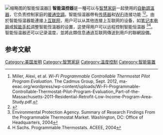 [[File:Nest_Diamond_Thermostat.jpg|缩略图]]的智能恒温器]]
'''智能温控器'''是一種可以与[[智慧家庭|智慧家庭]]一起使用的[[自動調溫器|自動調溫器]]，它负责控制家庭的[[暖通空調|暖通空調]]。智能恒温器帶有[[传感器|传感器]]和[[WiFi|WiFi]]连接功能 <ref name=":4">Miller, Alexi, et al. ''Wi-Fi Programmable Controllable Thermostat Pilot Program Evaluation''. The Cadmus Group, Sept. 2012, ma-eeac.org/wordpress/wp-content/uploads/Wi-Fi-Programmable-Controllable-Thermostat-Pilot-Program-Evaluation_Part-of-the-Massachusetts-2011-Residential-Retrofit-Low-Income-Program-Area-Study.pdf.</ref><ref name=":9">{{Cite web|title=System and method for integrating sensors in thermostats|url=https://patents.google.com/patent/US8727611|author=Huppi|date=19 Nov 2010|first=Brian|access-date=2021-02-20|archive-date=2020-05-09|archive-url=https://web.archive.org/web/20200509231522/https://patents.google.com/patent/US8727611|dead-url=no}}</ref>。由於智能恒温器能連接上[[互联网|互联网]]，用户可以从其他连接上互联网的设备，如[[笔记本电脑|笔记本电脑]]或[[智能手机|智能手机]]调整智能恆溫器的设置，这使得用户可以远程控制智能恒温器 <ref>Environmental Protection Agency. Summary of Research Findings From the Programmable Thermostat Market. Washington, DC: Office of Headquarters, 2004</ref><ref>H Sachs. Programmable Thermostats. ACEEE, 2004</ref>。智能恒温器还可以记录温度，並將此類信息通過互联网傳送到用戶的聯網設備。

==参考文献==
{{reflist}}
{{暖通空調}}
[[Category:美国发明|Category:美国发明]]
[[Category:智慧家庭|Category:智慧家庭]]
[[Category:溫度控制|Category:溫度控制]]
[[Category:智能裝置|Category:智能裝置]]